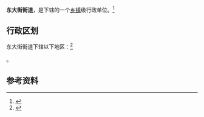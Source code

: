 {{中国乡级行政区|61/07/02/002/000}}

'''东大街街道'''，是{{PRC admin/fullname|61/07/02/002/000|3}}下辖的一个[[乡镇|乡镇]]级行政单位。<ref>{{PRC admin/ref sgc|{{PRC admin/parent|61/07/02/002/000}}}}</ref>

== 行政区划 ==

东大街街道下辖以下地区：<ref>{{PRC admin/ref sgc|61/07/02/002/000}}</ref>

{{PRC admin/children|61/07/02/002/000}}。

== 参考资料 ==

{{reflist}}

{{行政区划小作品}}
{{PRC admin/navcat|61/07/02/002/000}}